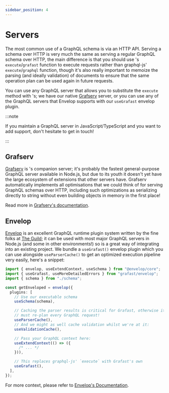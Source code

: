 ```yaml
---
sidebar_position: 4
---
```


# Servers

The most common use of a GraphQL schema is via an HTTP API. Serving a <grafast />
schema over HTTP is very much the same as serving a regular GraphQL schema over
HTTP, the main difference is that you should use <grafast />'s `execute`/`grafast`
function to execute requests rather than graphql-js' `execute`/`graphql`
function, though it's also really important to memoize the parsing (and ideally
validation) of documents to ensure that the same operation plan can be used
again in future requests.

You can use any GraphQL server that allows you to substitute the `execute`
method with <grafast />'s; we have our native [Grafserv][] server, or you can
use any of the GraphQL servers that Envelop supports with our `useGrafast`
envelop plugin.

:::note

If you maintain a GraphQL server in JavaScript/TypeScript and you want to
add <grafast /> support, don't hesitate to get in touch!

:::

## Grafserv

[Grafserv][] is <grafast />'s companion server; it's probably the fastest
general-purpose GraphQL server available in Node.js, but due to its youth it
doesn't yet have the large ecosystem of extensions that other servers have.
Grafserv automatically implements all optimisations that we could think of for
serving GraphQL schemas over HTTP, including such optimizations as serializing
directly to string without even building objects in memory in the first place!

Read more in [Grafserv's documentation][grafserv].

## Envelop

[Envelop][] is an excellent GraphQL runtime plugin system written by the fine
folks at [The Guild][]; it can be used with most major GraphQL servers in
Node.js (and some in other environments!) so is a great way of
integrating <grafast /> into an existing project. We bundle a `useGrafast()`
envelop plugin which you can use alongside `useParserCache()` to get an
optimized execution pipeline very easily, here's a snippet:

```ts
import { envelop, useExtendContext, useSchema } from "@envelop/core";
import { useGrafast, useMoreDetailedErrors } from "grafast/envelop";
import { schema } from "./schema";

const getEnveloped = envelop({
  plugins: [
    // Use our executable schema
    useSchema(schema),

    // Caching the parser results is critical for Grafast, otherwise it
    // must re-plan every GraphQL request!
    useParserCache(),
    // And we might as well cache validation whilst we're at it:
    useValidationCache(),

    // Pass your GraphQL context here:
    useExtendContext(() => ({
      /* ... */
    })),

    // This replaces graphql-js' `execute` with Grafast's own
    useGrafast(),
  ],
});
```

For more context, please refer to
[Envelop's Documentation](https://www.envelop.dev/docs/getting-started).

[grafserv]: /grafserv/
[envelop]: https://www.envelop.dev/
[the guild]: https://the-guild.dev/
